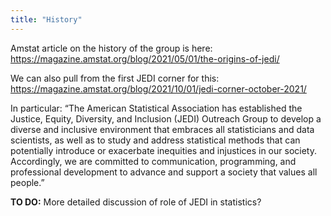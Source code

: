 ```yaml
---
title: "History"
---
```


::: callout-note
Amstat article on the history of the group is here: <https://magazine.amstat.org/blog/2021/05/01/the-origins-of-jedi/>

We can also pull from the first JEDI corner for this: <https://magazine.amstat.org/blog/2021/10/01/jedi-corner-october-2021/>
:::

In particular: "The American Statistical Association has established the Justice, Equity, Diversity, and Inclusion (JEDI) Outreach Group to develop a diverse and inclusive environment that embraces all statisticians and data scientists, as well as to study and address statistical methods that can potentially introduce or exacerbate inequities and injustices in our society. Accordingly, we are committed to communication, programming, and professional development to advance and support a society that values all people."

::: callout-note
**TO DO:** More detailed discussion of role of JEDI in statistics?
:::

\
